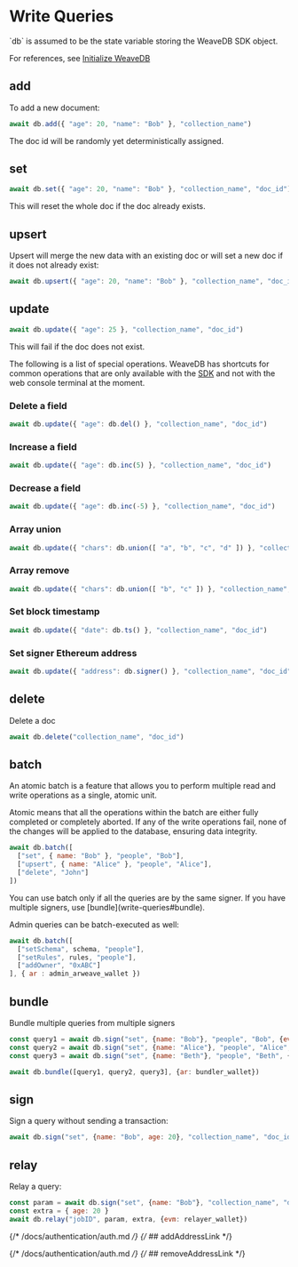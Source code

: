 
# Write Queries

<Callout type="info" emoji="💡">
`db` is assumed to be the state variable storing the WeaveDB SDK object.

For references, see [Initialize WeaveDB](/get-started#initialize-weavedb)
</Callout>

## add

To add a new document:

```js
await db.add({ "age": 20, "name": "Bob" }, "collection_name")
```
<Callout type="info" emoji="💡">
The doc id will be randomly yet deterministically assigned.
</Callout>

## set

```js
await db.set({ "age": 20, "name": "Bob" }, "collection_name", "doc_id")
```

<Callout type="info" emoji="💡">
This will reset the whole doc if the doc already exists.
</Callout>

## upsert

Upsert will merge the new data with an existing doc or will set a new doc if it does not already exist:

```js
await db.upsert({ "age": 20, "name": "Bob" }, "collection_name", "doc_id")
```

## update

```js
await db.update({ "age": 25 }, "collection_name", "doc_id")
```

<Callout type="info" emoji="💡">
This will fail if the doc does not exist.
</Callout>

The following is a list of special operations. WeaveDB has shortcuts for common operations that are only available with the [SDK](https://docs.weavedb.dev/docs/category/weavedb-sdk) and not with the web console terminal at the moment.

### Delete a field

```js
await db.update({ "age": db.del() }, "collection_name", "doc_id")
```

### Increase a field

```js
await db.update({ "age": db.inc(5) }, "collection_name", "doc_id")
```

### Decrease a field

```js
await db.update({ "age": db.inc(-5) }, "collection_name", "doc_id")
```

### Array union

```js
await db.update({ "chars": db.union([ "a", "b", "c", "d" ]) }, "collection_name", "doc_id")
```

### Array remove

```js
await db.update({ "chars": db.union([ "b", "c" ]) }, "collection_name", "doc_id")
```

### Set block timestamp
```js
await db.update({ "date": db.ts() }, "collection_name", "doc_id")
```

### Set signer Ethereum address
```js
await db.update({ "address": db.signer() }, "collection_name", "doc_id")
```

## delete

Delete a doc

```js
await db.delete("collection_name", "doc_id")
```

## batch

An atomic batch is a feature that allows you to perform multiple read and write operations as a single, atomic unit. 

Atomic means that all the operations within the batch are either fully completed or completely aborted. If any of the write operations fail, none of the changes will be applied to the database, ensuring data integrity.

```js
await db.batch([
  ["set", { name: "Bob" }, "people", "Bob"],
  ["upsert", { name: "Alice" }, "people", "Alice"],
  ["delete", "John"]
])
```

<Callout type="info" emoji="💡">
You can use batch only if all the queries are by the same signer. If you have multiple signers, use [bundle](write-queries#bundle).
</Callout>

Admin queries can be batch-executed as well:

```js
await db.batch([
  ["setSchema", schema, "people"],
  ["setRules", rules, "people"],
  ["addOwner", "0xABC"]
], { ar : admin_arweave_wallet })
```

## bundle

Bundle multiple queries from multiple signers

```js
const query1 = await db.sign("set", {name: "Bob"}, "people", "Bob", {evm: wallet1})
const query2 = await db.sign("set", {name: "Alice"}, "people", "Alice", {ii: wallet2})
const query3 = await db.sign("set", {name: "Beth"}, "people", "Beth", {ar: wallet3})

await db.bundle([query1, query2, query3], {ar: bundler_wallet})
```

## sign

Sign a query without sending a transaction:

```js
await db.sign("set", {name: "Bob", age: 20}, "collection_name", "doc_id")
```

## relay

Relay a query:

```js
const param = await db.sign("set", {name: "Bob"}, "collection_name", "doc_id")
const extra = { age: 20 }
await db.relay("jobID", param, extra, {evm: relayer_wallet})
```

{/* /docs/authentication/auth.md */}
{/* ## addAddressLink */}

{/* /docs/authentication/auth.md */}
{/* ## removeAddressLink */}

